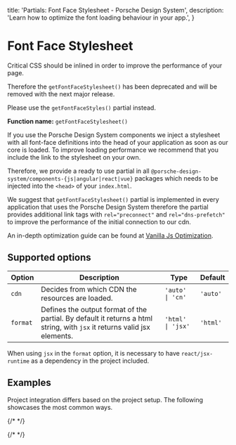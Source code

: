 
  title: 'Partials: Font Face Stylesheet - Porsche Design System',
  description: 'Learn how to optimize the font loading behaviour in your app.',
}

# Font Face Stylesheet

<Notification heading="Deprecation hint" headingTag="h2" state="warning">
  Critical CSS should be inlined in order to improve the performance of your page.

  Therefore the `getFontFaceStylesheet()` has been deprecated and will be removed with the next major release.

  Please use the `getFontFaceStyles()` partial instead.
</Notification>

**Function name:** `getFontFaceStylesheet()`

If you use the Porsche Design System components we inject a stylesheet with all font-face definitions into the head of
your application as soon as our core is loaded. To improve loading performance we recommend that you include the link to
the stylesheet on your own.

Therefore, we provide a ready to use partial in all `@porsche-design-system/components-{js|angular|react|vue}` packages
which needs to be injected into the `<head>` of your `index.html`.

We suggest that `getFontFaceStylesheet()` partial is implemented in every application that uses the Porsche Design
System therefore the partial provides additional link tags with `rel="preconnect"` and `rel="dns-prefetch"` to improve
the performance of the initial connection to our cdn.

An in-depth optimization guide can be found at
[Vanilla Js Optimization](must-know/initialization/vanilla-js#optimization).

## Supported options

| Option   | Description                                                                                                              | Type    | Default |
| -------- | ------------------------------------------------------------------------------------------------------------------------ | ------- | ------- |
| `cdn`    | Decides from which CDN the resources are loaded.                                                                         | `'auto' \| 'cn'`   | `'auto'` |
| `format` | Defines the output format of the partial. By default it returns a html string, with `jsx` it returns valid jsx elements. | `'html' \| 'jsx'`  | `'html'` |

When using `jsx` in the `format` option, it is necessary to have `react/jsx-runtime` as a dependency in the project
included.

## Examples

Project integration differs based on the project setup.
The following showcases the most common ways.

{/* <PartialDocs name="getFontFaceStylesheet" :params="params" location="head"></PartialDocs> */}

{/* <script lang="ts">

  @Component
  public params = [
{
  value: ""
},
{
  value: "{ cdn: 'cn' }",
  comment: 'force using China CDN',
},
  ];
}
</script> */}
